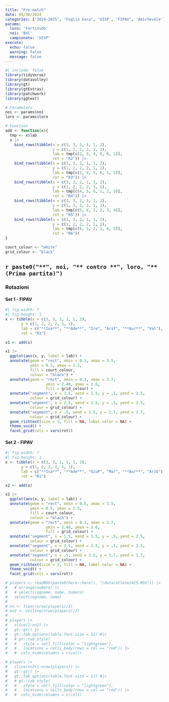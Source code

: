 ```yaml
---
title: "Pre-match"
date: 05/30/2024
categories: ['2024-2025', 'Foglio Gara', 'UISP', 'FIPAV', 'Amichevole']
params:
  loro: 'Fortitudo'
  noi: 'BVC'
  campionato: 'UISP'
execute:
  echo: false
  warning: false
  message: false
---
```


```r
#| include: false
library(tidyverse)
library(datavolley)
library(gt)
library(gtExtras)
library(patchwork)
library(ggtext)

# Parameters
noi <- params$noi
loro <- params$loro

# Function
add <- function(x){
  tmp <- x$lab
  x |> 
    bind_rows(tibble(x = c(3, 3, 2, 1, 1, 2),
                     y = c(1, 2, 2, 2, 1, 1),
                     lab = tmp[c(2, 3, 4, 5, 6, 1)], 
                     rot = "R2")) |> 
    bind_rows(tibble(x = c(3, 3, 2, 1, 1, 2),
                     y = c(1, 2, 2, 2, 1, 1),
                     lab = tmp[c(3, 4, 5, 6, 1, 2)], 
                     rot = "R3")) |> 
    bind_rows(tibble(x = c(3, 3, 2, 1, 1, 2),
                     y = c(1, 2, 2, 2, 1, 1),
                     lab = tmp[c(4, 5, 6, 1, 2, 3)], 
                     rot = "R4")) |> 
    bind_rows(tibble(x = c(3, 3, 2, 1, 1, 2),
                     y = c(1, 2, 2, 2, 1, 1),
                     lab = tmp[c(5, 6, 1, 2, 3, 4)], 
                     rot = "R5")) |> 
    bind_rows(tibble(x = c(3, 3, 2, 1, 1, 2),
                     y = c(1, 2, 2, 2, 1, 1),
                     lab = tmp[c(6, 1, 2, 3, 4, 5)], 
                     rot = "R6"))
}

court_colour <- "white"
grid_colour <- "black"
```



## `r paste0("**", noi, "** contro **", loro, "** (Prima partita)")`


### Rotazioni

#### Set 1 - FIPAV

```r
#| fig-width: 7
#| fig-height: 1
x <- tibble(x = c(3, 3, 2, 1, 1, 2),
       y = c(1, 2, 2, 2, 1, 1),
       lab = c("**Isa**", "**Ade**", "Ire", "AriT", "**Aur**", "Val"), 
       rot = "R1") 

x1 <- add(x)

x1 |> 
  ggplot(aes(x, y, label = lab)) +
  annotate(geom = "rect", xmin = 0.5, xmax = 3.5, 
           ymin = 0.5, ymax = 2.5, 
           fill = court_colour, 
           colour = "black") +
  annotate(geom = "rect", xmin = 0.3, xmax = 3.7, 
                  ymin = 2.48, ymax = 2.6, 
                  fill = grid_colour) +
  annotate("segment", x = 1.5, xend = 1.5, y = .5, yend = 2.5,
           colour = grid_colour) +
  annotate("segment", x = 2.5, xend = 2.5, y = .5, yend = 2.5,
           colour = grid_colour) +
  annotate("segment", x = .5, xend = 3.5, y = 1.7, yend = 1.7,
           colour = grid_colour) +
  geom_richtext(size = 3, fill = NA, label.color = NA) +
  theme_void() +
  facet_grid(cols = vars(rot)) 

```

#### Set 2 - FIPAV

```r
#| fig-width: 7
#| fig-height: 1
x <- tibble(x = c(3, 3, 2, 1, 1, 2),
       y = c(1, 2, 2, 2, 1, 1),
       lab = c("**Isa**", "**Ade**", "GiuP", "Mar", "**Aur**", "AriG"), 
       rot = "R1") 

x2 <- add(x)

x2 |> 
  ggplot(aes(x, y, label = lab)) +
  annotate(geom = "rect", xmin = 0.5, xmax = 3.5, 
           ymin = 0.5, ymax = 2.5, 
           fill = court_colour, 
           colour = "black") +
  annotate(geom = "rect", xmin = 0.3, xmax = 3.7, 
                  ymin = 2.48, ymax = 2.6, 
                  fill = grid_colour) +
  annotate("segment", x = 1.5, xend = 1.5, y = .5, yend = 2.5,
           colour = grid_colour) +
  annotate("segment", x = 2.5, xend = 2.5, y = .5, yend = 2.5,
           colour = grid_colour) +
  annotate("segment", x = .5, xend = 3.5, y = 1.7, yend = 1.7,
           colour = grid_colour) +
  geom_richtext(size = 3, fill = NA, label.color = NA) +
  theme_void() +
  facet_grid(cols = vars(rot)) 

```






::: grid
::: g-col-4
```r
# players <- readRDS(paste0(here::here(), "/data/atlete2425.RDS")) |> 
#   # arrange(numero) |> 
#   # select(cognome, nome, numero)
#   select(cognome, nome)
# 
# nn <- floor(nrow(players)/2)
# nn2 <- ceiling(nrow(players)/2)
#   
# players |> 
#   slice(1:nn2) |> 
#   gt::gt() |> 
#   gt::tab_options(table.font.size = 12) #|> 
#   # gt::tab_style(
#   #   style = cell_fill(color = "lightgreen"),
#   #   locations = cells_body(rows = col == "red")) |> 
#   #  cols_hide(columns = c(col))

```
:::

::: g-col-4
```r
# players |> 
#   slice(nn2+1:nrow(players)) |> 
#   gt::gt() |> 
#   gt::tab_options(table.font.size = 12) #|> 
#   # gt::tab_style(
#   #   style = cell_fill(color = "lightgreen"),
#   #   locations = cells_body(rows = col == "red")) |> 
#   #  cols_hide(columns = c(col))

```
:::
:::
